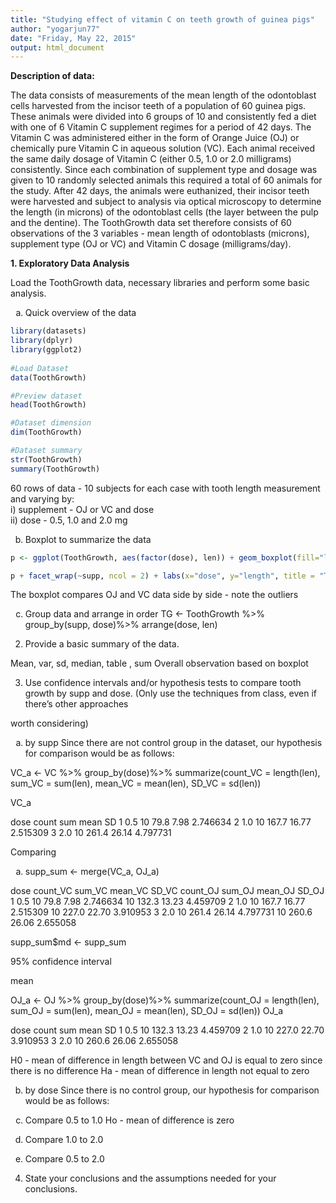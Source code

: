 ```yaml
---
title: "Studying effect of vitamin C on teeth growth of guinea pigs"
author: "yogarjun77"
date: "Friday, May 22, 2015"
output: html_document
---
```


**Description of data:**  

The data consists of measurements of the mean length of the odontoblast cells harvested from the incisor teeth of a population of 60 guinea pigs. These animals were divided into 6 groups of 10 and consistently fed a diet with one of 6 Vitamin C supplement regimes for a period of 42 days. The Vitamin C was administered either in the form of Orange Juice (OJ) or chemically pure Vitamin C in aqueous solution (VC). Each animal received the same daily dosage of Vitamin C (either 0.5, 1.0 or 2.0 milligrams) consistently. Since each combination of supplement type and dosage was given to 10 randomly selected animals this required a total of 60 animals for the study. After 42 days, the animals were euthanized, their incisor teeth were harvested and subject to analysis via optical microscopy to determine the length (in microns) of the odontoblast cells (the layer between the pulp and the dentine). The ToothGrowth data set therefore consists of 60 observations of the 3 variables - mean length of odontoblasts (microns), supplement type (OJ or VC) and Vitamin C dosage (milligrams/day).  

**1. Exploratory Data Analysis**  

Load the ToothGrowth data, necessary libraries and perform some basic analysis.

a) Quick overview of the data
```r

library(datasets)
library(dplyr)
library(ggplot2)
 
#Load Dataset
data(ToothGrowth)  

#Preview dataset
head(ToothGrowth)  

#Dataset dimension
dim(ToothGrowth)

#Dataset summary
str(ToothGrowth) 
summary(ToothGrowth)
```
60 rows of data - 10 subjects for each case with tooth length measurement and varying by:  
        i)  supplement - OJ or VC and dose   
        ii) dose - 0.5, 1.0 and 2.0 mg  
        
b) Boxplot to summarize the data


```r
p <- ggplot(ToothGrowth, aes(factor(dose), len)) + geom_boxplot(fill="lightblue") 

p + facet_wrap(~supp, ncol = 2) + labs(x="dose", y="length", title = "Tooth Growth Data by Dose and Supplement")+ theme_bw()
```
The boxplot compares OJ and VC data side by side - note the outliers

c) Group data and arrange in order
TG <- ToothGrowth %>% group_by(supp, dose)%>% arrange(dose, len)


2) Provide a basic summary of the data.

Mean, var, sd, median, table , sum
Overall observation based on boxplot

3) Use confidence intervals and/or hypothesis tests to compare tooth growth by supp and dose. (Only use the techniques from class, even if there's other approaches

worth considering)

a) by supp Since there are not control group in the dataset, our hypothesis for comparison would be as follows:

VC_a <- VC %>% group_by(dose)%>% summarize(count_VC = length(len), sum_VC = sum(len), mean_VC = mean(len), SD_VC = sd(len))

VC_a

dose count sum mean SD 1 0.5 10 79.8 7.98 2.746634 2 1.0 10 167.7 16.77 2.515309 3 2.0 10 261.4 26.14 4.797731

Comparing

a) supp_sum <- merge(VC_a, OJ_a)

dose count_VC sum_VC mean_VC SD_VC count_OJ sum_OJ mean_OJ SD_OJ 1 0.5 10 79.8 7.98 2.746634 10 132.3 13.23 4.459709 2 1.0 10 167.7 16.77 2.515309 10 227.0 22.70 3.910953 3 2.0 10 261.4 26.14 4.797731 10 260.6 26.06 2.655058

supp_sum$md <- supp_sum

95% confidence interval

mean

OJ_a <- OJ %>% group_by(dose)%>% summarize(count_OJ = length(len), sum_OJ = sum(len), mean_OJ = mean(len), SD_OJ = sd(len)) OJ_a

dose count sum mean SD 1 0.5 10 132.3 13.23 4.459709 2 1.0 10 227.0 22.70 3.910953 3 2.0 10 260.6 26.06 2.655058

H0 - mean of difference in length between VC and OJ is equal to zero since there is no difference Ha - mean of difference in length not equal to zero

b) by dose Since there is no control group, our hypothesis for comparison would be as follows:

a) Compare 0.5 to 1.0 Ho - mean of difference is zero

b) Compare 1.0 to 2.0

c) Compare 0.5 to 2.0

4) State your conclusions and the assumptions needed for your conclusions.